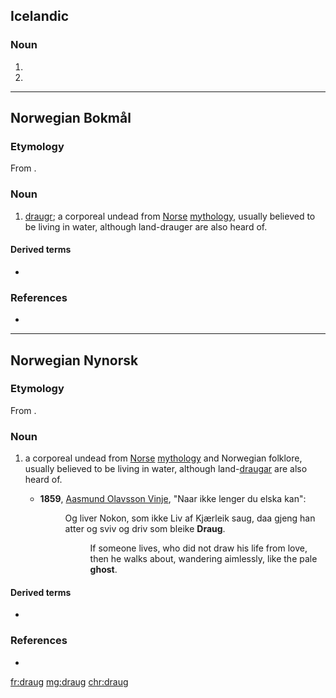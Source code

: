 ==Icelandic==

===Noun===
{{is-noun form}}

# {{is-inflection of|draugur|indef|acc|s}}
# {{is-inflection of|draugur|indef|dat|s}}

----

==Norwegian Bokmål==
{{wikipedia|lang=no|Draug (vesen)}}

===Etymology===
{{PIE root|no|dʰrewgʰ|id=deceive}}
From {{der|nb|non|draugr}}.

===Noun===
{{nb-noun-m1}}

# {{lb|nb|mythology}} [[draugr]]; a corporeal undead from [[Norse]] [[mythology]], usually believed to be living in water, although land-drauger are also heard of.

====Derived terms====
* {{l|nb|dodraug}}

===References===
* {{R:The Bokmål Dictionary}}

----
==Norwegian Nynorsk==
{{wikipedia|lang=nn|Draugen}}

===Etymology===
From {{der|nn|non|draugr}}.

===Noun===
{{nn-noun-m1}}

# {{lb|nn|mythology}} a corporeal undead from [[Norse]] [[mythology]] and Norwegian folklore, usually believed to be living in water, although land-[[draugar]] are also heard of.
#* '''1859''', [[w:Aasmund Olavsson Vinje|Aasmund Olavsson Vinje]], "Naar ikke lenger du elska kan":
#*: Og liver Nokon, som ikke Liv af Kjærleik saug, daa gjeng han atter og sviv og driv som bleike '''Draug'''.
#*:: If someone lives, who did not draw his life from love, then he walks about, wandering aimlessly, like the pale '''ghost'''.

====Derived terms====
* {{l|nn|dodraug}}

===References===
* {{R:The Nynorsk Dictionary}}

[[fr:draug]]
[[mg:draug]]
[[chr:draug]]
